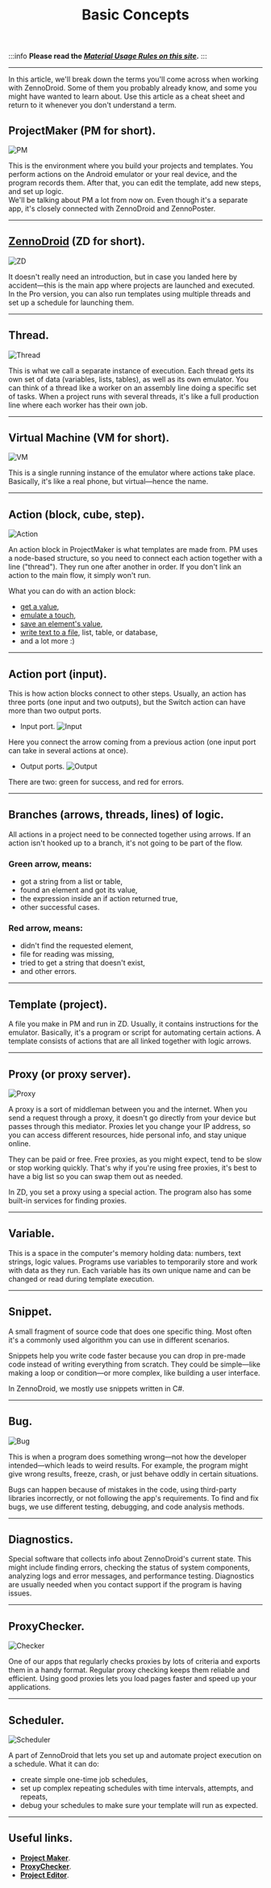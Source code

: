 ﻿---
sidebar_position: 3
slug: /basicterms
title: Basic Concepts
description: The main terms in ZennoDroid.
---  

:::info **Please read the [*Material Usage Rules on this site*](./Disclaimer).**
:::
_______________________________________________
In this article, we'll break down the terms you'll come across when working with ZennoDroid. Some of them you probably already know, and some you might have wanted to learn about. Use this article as a cheat sheet and return to it whenever you don't understand a term.

## ProjectMaker (PM for short).
![PM](./assets/BasicTerms/BasicTerms_pic1.png)  

This is the environment where you build your projects and templates. You perform actions on the Android emulator or your real device, and the program records them. After that, you can edit the template, add new steps, and set up logic.  
We'll be talking about PM a lot from now on. Even though it's a separate app, it's closely connected with ZennoDroid and ZennoPoster.
_______________________________________________
## [ZennoDroid](https://zennolab.com/ru/products/zennodroid/) (ZD for short).
![ZD](./assets/BasicTerms/BasicTerms_pic2.png)  

It doesn't really need an introduction, but in case you landed here by accident—this is the main app where projects are launched and executed. In the Pro version, you can also run templates using multiple threads and set up a schedule for launching them.
_______________________________________________
## Thread.
![Thread](./assets/BasicTerms/BasicTerms_pic5.png)  

This is what we call a separate instance of execution. Each thread gets its own set of data (variables, lists, tables), as well as its own emulator. You can think of a thread like a worker on an assembly line doing a specific set of tasks. When a project runs with several threads, it's like a full production line where each worker has their own job.
_______________________________________________
## Virtual Machine (VM for short).
![VM](./assets/BasicTerms/BasicTerms_pic4.png)  

This is a single running instance of the emulator where actions take place. Basically, it's like a real phone, but virtual—hence the name.
_______________________________________________
## Action (block, cube, step).
![Action](./assets/BasicTerms/BasicTerms_pic3.png)  

An action block in ProjectMaker is what templates are made from. PM uses a node-based structure, so you need to connect each action together with a line ("thread"). They run one after another in order. If you don't link an action to the main flow, it simply won't run.

What you can do with an action block:
- [get a value](Android/ProLite/GetValue),
- [emulate a touch](Android/ProLite/Touch_Emulation),
- [save an element's value](Android/ProLite/SetValue),
- [write text to a file](Data/Text), list, table, or database,
- and a lot more :)
_______________________________________________
## Action port (input).
This is how action blocks connect to other steps. Usually, an action has three ports (one input and two outputs), but the Switch action can have more than two output ports.
- Input port.
![Input](./assets/BasicTerms/BasicTerms_pic6.png)  

Here you connect the arrow coming from a previous action (one input port can take in several actions at once).
- Output ports.
![Output](./assets/BasicTerms/BasicTerms_pic7.png)  

There are two: green for success, and red for errors.
_______________________________________________
## Branches (arrows, threads, lines) of logic.
All actions in a project need to be connected together using arrows. If an action isn't hooked up to a branch, it's not going to be part of the flow.
### Green arrow, means:
- got a string from a list or table,
- found an element and got its value,
- the expression inside an if action returned true,
- other successful cases.
### Red arrow, means:
- didn't find the requested element,
- file for reading was missing,
- tried to get a string that doesn't exist,
- and other errors.
_______________________________________________
## Template (project).
A file you make in PM and run in ZD. Usually, it contains instructions for the emulator. Basically, it's a program or script for automating certain actions. A template consists of actions that are all linked together with logic arrows.
_______________________________________________
## Proxy (or proxy server).
![Proxy](./assets/BasicTerms/BasicTerms_pic8.png)  

A proxy is a sort of middleman between you and the internet. When you send a request through a proxy, it doesn't go directly from your device but passes through this mediator. Proxies let you change your IP address, so you can access different resources, hide personal info, and stay unique online.

They can be paid or free. Free proxies, as you might expect, tend to be slow or stop working quickly. That's why if you're using free proxies, it's best to have a big list so you can swap them out as needed.

In ZD, you set a proxy using a special action. The program also has some built-in services for finding proxies.
_______________________________________________
## Variable.
This is a space in the computer's memory holding data: numbers, text strings, logic values. Programs use variables to temporarily store and work with data as they run. Each variable has its own unique name and can be changed or read during template execution.
_______________________________________________
## Snippet.
A small fragment of source code that does one specific thing. Most often it's a commonly used algorithm you can use in different scenarios.

Snippets help you write code faster because you can drop in pre-made code instead of writing everything from scratch. They could be simple—like making a loop or condition—or more complex, like building a user interface.

In ZennoDroid, we mostly use snippets written in C#.
_______________________________________________
## Bug.
![Bug](./assets/BasicTerms/BasicTerms_pic9.png)  

This is when a program does something wrong—not how the developer intended—which leads to weird results. For example, the program might give wrong results, freeze, crash, or just behave oddly in certain situations.

Bugs can happen because of mistakes in the code, using third-party libraries incorrectly, or not following the app's requirements. To find and fix bugs, we use different testing, debugging, and code analysis methods.
_______________________________________________
## Diagnostics.
Special software that collects info about ZennoDroid's current state. This might include finding errors, checking the status of system components, analyzing logs and error messages, and performance testing. Diagnostics are usually needed when you contact support if the program is having issues.
_______________________________________________
## ProxyChecker.
![Checker](./assets/BasicTerms/BasicTerms_pic10.png)  

One of our apps that regularly checks proxies by lots of criteria and exports them in a handy format. Regular proxy checking keeps them reliable and efficient. Using good proxies lets you load pages faster and speed up your applications.
_______________________________________________
## Scheduler.
![Scheduler](./assets/BasicTerms/BasicTerms_pic11.png)  

A part of ZennoDroid that lets you set up and automate project execution on a schedule. What it can do:
- create simple one-time job schedules,
- set up complex repeating schedules with time intervals, attempts, and repeats,
- debug your schedules to make sure your template will run as expected.
_______________________________________________
## Useful links.
- [**Project Maker**](pm/Welcome_PM).
- [**ProxyChecker**](get-started/ProxyCheckerZD).
- [**Project Editor**](category/редактор-проектов).